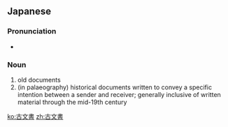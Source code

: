 ==Japanese==
{{ja-kanjitab|こ|もん|しょ|k3=じょ|yomi=on|r=y}}

===Pronunciation===
* {{IPA|/komondʑo/|lang=ja}}

===Noun===
{{ja-noun|こもんじょ}}

# old documents
# (in palaeography) historical documents written to convey a specific intention between a sender and receiver; generally inclusive of written material through the mid-19th century

[[ko:古文書]]
[[zh:古文書]]